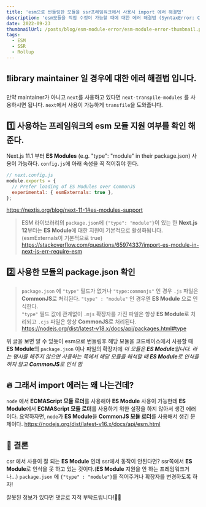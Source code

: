 ```yaml
---
title: 'esm으로 번들링한 모듈을 ssr프레임워크에서 사용시 import 에러 해결법'
description: 'esm모듈을 직접 수정이 가능할 때에 대한 에러 해결법 (SyntaxError: Cannot use import statement outside a module)'
date: 2022-09-23
thumbnailUrl: /posts/blog/esm-module-error/esm-module-error-thumbnail.png
tags:
  - ESM
  - SSR
  - Rollup
---
```


## ❗️library maintainer 일 경우에 대한 에러 해결법 입니다.
만약 maintainer가 아니고 `next`를 사용하고 있다면 `next-transpile-modules` 를 사용하시면 됩니다.
`next`에서 사용이 가능하게 `transfile`을 도와줍니다.





## 1️⃣ 사용하는 프레임워크의 esm 모듈 지원 여부를 확인 해준다.

Next.js 11.1 부터 **ES Modules** (e.g. "type": "module" in their package.json) 사용이 가능하다.
`config.js`에 아래 속성을 꼭 적어줘야 한다.

```js
// next.config.js
module.exports = {
  // Prefer loading of ES Modules over CommonJS
  experimental: { esmExternals: true },
};
```
https://nextjs.org/blog/next-11-1#es-modules-support


>ESM 라이브러리의 `package.json`에 `{"type": "module"}`이 있는 한 **Next.js 12**부터는 **ES Module**에 대한 지원이 기본적으로 활성화됩니다. (esmExternals이 기본적으로 true)
https://stackoverflow.com/questions/65974337/import-es-module-in-next-js-err-require-esm




## 2️⃣ 사용한 모듈의 package.json 확인

> `package.json` 에 `"type"` 필드가 없거나 `"type:commonjs"` 인 경우 `.js` 파일은 **CommonJS**로 처리된다.
`"type" : "module"` 인 경우엔 **ES Module** 으로 인식한다. <br/> `"type"` 필드 값에 관계없이 `.mjs` 확장자를 가진 파일은 항상 **ES Module**로 처리되고 `.cjs` 파일은 항상 **CommonJS**로 처리된다. <br/>https://nodejs.org/dist/latest-v18.x/docs/api/packages.html#type

위 글을 보면 알 수 있듯이 esm으로 번들링후 해당 모듈을 코드베이스에서 사용할 때 **ES Module**의 `package.json` 이나 파일의 확장자에 *이 모듈은 **ES Module**입니다. 라는 명시를 해주지 않으면 사용하는 쪽에서 해당 모듈을 해석할 때 **ES Module**로 인식을 하지 않고 **CommonJS**로 인식 함* 

## 🔥 그래서 import 에러는 왜 나는건데?
`node` 에서 **ECMAScript 모듈 로더**를 사용해야 **ES Module** 사용이 가능한데 **ES Module**에서 **ECMAScript 모듈 로더**를 사용하기 위한 설정을 하지 않아서 생긴 에러이다.
요약하자면, `node`가 **ES Module**을 **CommonJS 모듈 로더**를 사용해서 생긴 문제이다.
https://nodejs.org/dist/latest-v16.x/docs/api/esm.html


## 🚀 결론
csr 에서 사용이 잘 되는 **ES Module** 인데 ssr에서 동작이 안된다면?
ssr쪽에서 **ES Module**로 인식을 못 하고 있는 것이다.(**ES Module** 지원을 안 하는 프레임워크거나...)
`package.json` 에 `{"type" : "module"}`를 적어주거나 확장자를 변경하도록 하자!

잘못된 정보가 있다면 댓글로 지적 부탁드립니다!🙇‍♂️


